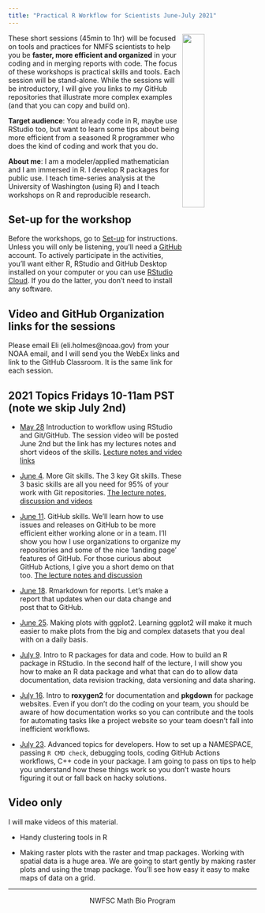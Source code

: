```yaml
---
title: "Practical R Workflow for Scientists June-July 2021"
---
```


<img style="float: right;" src="images/tools-logo-transparent.png" width=30%>

These short sessions (45min to 1hr) will be focused on tools and practices for NMFS scientists to help you be **faster, more efficient and organized** in your coding and in merging reports with code. The focus of these workshops is practical skills and tools. Each session will be stand-alone. While the sessions will be introductory, I will give you links to my GitHub repositories that illustrate more complex examples (and that you can copy and build on).

**Target audience**: You already code in R, maybe use RStudio too, but want to learn some tips about being more efficient from a seasoned R programmer who does the kind of coding and work that you do.

**About me**: I am a modeler/applied mathematician and I am immersed in R. I develop R packages for public use. I teach time-series analysis at the University of Washington (using R) and I teach workshops on R and reproducible research.

## Set-up for the workshop

Before the workshops, go to [Set-up](set-up.html) for instructions. Unless you will only be listening, you'll need a [GitHub](https://github.com/) account. To actively participate in the activities, you'll want either R, RStudio and GitHub Desktop installed on your computer or you can use [RStudio Cloud](https://rstudio.cloud/). If you do the latter, you don't need to install any software.

## Video and GitHub Organization links for the sessions

Please email Eli (eli.holmes@noaa.gov) from your NOAA email, and I will send you the WebEx links and link to the GitHub Classroom. It is the same link for each session.

## 2021 Topics Fridays 10-11am PST (note we skip July 2nd)

* [May 28](week1.html) Introduction to workflow using RStudio and Git/GitHub. The session video will be posted June 2nd but the link has my lectures notes and short videos of the skills. [Lecture notes and video links](week1.html)

* [June 4](week2.html). More Git skills. The 3 key Git skills. These 3 basic skills are all you need for 95% of your work with Git repositories. [The lecture notes, discussion and videos](week2.html)

* [June 11](week3.html). GitHub skills. We'll learn how to use issues and releases on GitHub to be more efficient either working alone or in a team. I'll show you how I use organizations to organize my repositories and some of the nice 'landing page' features of GitHub. For those curious about GitHub Actions, I give you a short demo on that too. [The lecture notes and discussion](week3.html)

* [June 18](week4.html). Rmarkdown for reports. Let's make a report that updates when our data change and post that to GitHub.

* [June 25](week5.html). Making plots with ggplot2. Learning ggplot2 will make it much easier to make plots from the big and complex datasets that you deal with on a daily basis.

* [July 9](week6.html). Intro to R packages for data and code. How to build an R package in RStudio. In the second half of the lecture, I will show you how to make an R data package and what that can do to allow data documentation, data revision tracking, data versioning and data sharing.

* [July 16](week7.html). Intro to **roxygen2** for documentation and **pkgdown** for package websites. Even if you don't do the coding on your team, you should be aware of how documentation works so you can contribute and the tools for automating tasks like a project website so your team doesn't fall into inefficient workflows.

* [July 23](week8.html). Advanced topics for developers. How to set up a NAMESPACE, passing `R CMD check`, debugging tools, coding GitHub Actions workflows, C++ code in your package. I am going to pass on tips to help you understand how these things work so you don't waste hours figuring it out or fall back on hacky solutions.

## Video only

I will make videos of this material.

* Handy clustering tools in R

* Making raster plots with the raster and tmap packages. Working with spatial data is a huge area. We are going to start gently by making raster plots and using the tmap package. You'll see how easy it easy to make maps of data on a grid.



<!--
Requests

ggplot
Bayesian stats
tidyverse verbs
collaboration with github/gitlab
tidyverse world.

-->

<hr>

<div style="text-align: center">
<i class="fas fa-cubes"></i> NWFSC Math Bio Program <i class="fas fa-cubes"></i>
</div>

